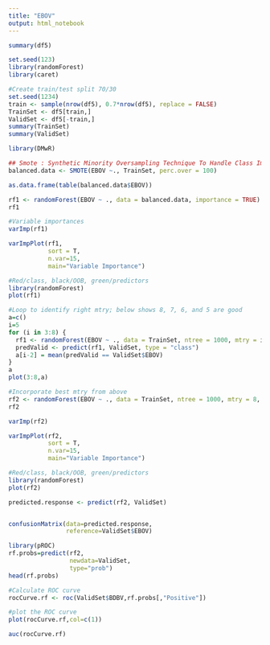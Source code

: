---
title: "EBOV"
output: html_notebook
---


```{r}
summary(df5)
```





```{r}
set.seed(123)
library(randomForest)
library(caret)
```

```{r}
#Create train/test split 70/30
set.seed(1234)
train <- sample(nrow(df5), 0.7*nrow(df5), replace = FALSE)
TrainSet <- df5[train,]
ValidSet <- df5[-train,]
summary(TrainSet)
summary(ValidSet)
```
```{r}
library(DMwR)

## Smote : Synthetic Minority Oversampling Technique To Handle Class Imbalance In Binary Classification; code below puts it at 1:1 balance
balanced.data <- SMOTE(EBOV ~., TrainSet, perc.over = 100)

as.data.frame(table(balanced.data$EBOV))
```

```{r}
rf1 <- randomForest(EBOV ~ ., data = balanced.data, importance = TRUE)
rf1
```
```{r}
#Variable importances
varImp(rf1)
```

```{r}
varImpPlot(rf1,  
           sort = T,
           n.var=15,
           main="Variable Importance")
```

```{r}
#Red/class, black/OOB, green/predictors
library(randomForest)
plot(rf1)
```

```{r}
#Loop to identify right mtry; below shows 8, 7, 6, and 5 are good
a=c()
i=5
for (i in 3:8) {
  rf1 <- randomForest(EBOV ~ ., data = TrainSet, ntree = 1000, mtry = i, importance = TRUE)
  predValid <- predict(rf1, ValidSet, type = "class")
  a[i-2] = mean(predValid == ValidSet$EBOV)
}
a
plot(3:8,a)
```
```{r}
#Incorporate best mtry from above
rf2 <- randomForest(EBOV ~ ., data = TrainSet, ntree = 1000, mtry = 8, importance = TRUE)
rf2
```
```{r}
varImp(rf2)
```

```{r}
varImpPlot(rf2,  
           sort = T,
           n.var=15,
           main="Variable Importance")
```

```{r}
#Red/class, black/OOB, green/predictors
library(randomForest)
plot(rf2)
```
```{r}
predicted.response <- predict(rf2, ValidSet)


confusionMatrix(data=predicted.response,  
                reference=ValidSet$EBOV)
```
```{r}
library(pROC)
rf.probs=predict(rf2,
                 newdata=ValidSet,
                 type="prob")
head(rf.probs)
```
```{r}
#Calculate ROC curve
rocCurve.rf <- roc(ValidSet$BDBV,rf.probs[,"Positive"])
```
```{r}
#plot the ROC curve
plot(rocCurve.rf,col=c(1))
```

```{r}
auc(rocCurve.rf)
```

